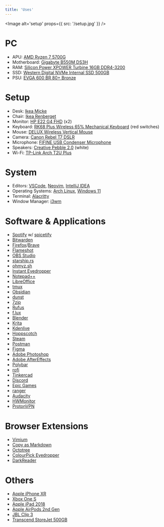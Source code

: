 ```yaml
---
title: 'Uses'
---
```


<Image alt='setup' props={{ src: '/setup.jpg' }} />

# PC

- APU: [AMD Ryzen 7 5700G](https://www.amd.com/en/products/apu/amd-ryzen-7-5700g)
- Motherboard: [Gigabyte B550M DS3H](https://www.gigabyte.com/Motherboard/B550M-DS3H-rev-1x#kf)
- RAM: [Silicon Power XPOWER Turbine 16GB DDR4-3200](https://www.amazon.com/Silicon-Power-Turbine-3200MHz-288-pin/dp/B07NKYM62D)
- SSD: [Western Digital NVMe Internal SSD 500GB](https://www.westerndigital.com/products/internal-drives/wd-blue-sa510-sata-m-2-ssd#WDS500G3B0B)
- PSU: [EVGA 600 BR 80+ Bronze](https://www.evga.com/products/product.aspx?pn=100-BR-0600-K1)

# Setup

- Desk: [Ikea Micke](https://www.ikea.com/us/en/p/micke-desk-white-90214308/)
- Chair: [Ikea Renberget](https://www.ikea.com/us/en/p/renberget-swivel-chair-bomstad-black-20503284/)
- Monitor: [HP E22 G4 FHD](https://www.hp.com/us-en/shop/pdp/hp-e22-g4-fhd-monitor) (x2)
- Keyboard: [RK68 Plus Wireless 65% Mechanical Keyboard](https://rkgamingstore.com/collections/68-keys/products/rk68-68-wireless-gaming-keyboard) (red switches)
- Mouse: [DELUX Wireless Vertical Mouse](https://www.amazon.com/Wireless-Vertical-Ergonomic-Receiver-M618C-White/dp/B08N9HSHTZ)
- Camera: [Canon Rebel T7 DSLR](https://shop.usa.canon.com/shop/en/catalog/canon-eos-rebel-t7-double-zoom-lens-kit)
- Microphone: [FIFINE USB Condenser Microphone](https://www.amazon.com/FIFINE-Streaming-Microphone-Windscreen-Discord-780A/dp/B0842691S7)
- Speakers: [Creative Pebble 2.0](https://www.amazon.com/Creative-USB-Powered-Speakers-Far-Field-Radiators/dp/B0791J2658?) (white)
- Wi-Fi: [TP-Link Arch T2U Plus](https://www.tp-link.com/us/home-networking/usb-adapter/archer-t2u-plus/)

# System

- Editors: [VSCode](https://code.visualstudio.com), [Neovim](https://neovim.io/), [IntelliJ IDEA](https://www.jetbrains.com/idea/)
- Operating Systems: [Arch Linux](https://archlinux.org/), [Windows 11](https://www.microsoft.com/en-us/windows/windows-11)
- Terminal: [Alacritty](https://alacritty.org/)
- Window Manager: [i3wm](https://i3wm.org/)

# Software & Applications

- [Spotify](https://www.spotify.com/) w/ [spicetify](https://spicetify.app/)
- [Bitwarden](https://bitwarden.com/)
- [Firefox](https://www.mozilla.org/en-US/firefox/new/)/[Brave](https://brave.com)
- [Flameshot](https://flameshot.org/)
- [OBS Studio](https://obsproject.com/)
- [starship.rs](https://starship.rs/)
- [ohmyz.sh](https://ohmyz.sh/)
- [Instant Eyedropper](http://instant-eyedropper.com/)
- [Notepad++](https://notepad-plus-plus.org/downloads/)
- [LibreOffice](https://www.libreoffice.org/)
- [tmux](https://github.com/tmux/tmux)
- [Obsidian](https://obsidian.md/)
- [dunst](https://dunst-project.org/)
- [7zip](https://www.7-zip.org/download.html)
- [Rufus](https://rufus.ie/)
- [f.lux](https://justgetflux.com/)
- [Blender](https://www.blender.org/)
- [Krita](https://krita.org/en/)
- [Kdenlive](https://kdenlive.org/en)
- [Hoppscotch](https://hoppscotch.io/)
- [Steam](https://store.steampowered.com/about/)
- [Postman](https://www.postman.com/)
- [Figma](https://www.figma.com/)
- [Adobe Photoshop](https://www.adobe.com/products/photoshop)
- [Adobe AfterEffects](https://www.adobe.com/products/aftereffects)
- [Polybar](https://polybar.github.io/)
- [rofi](https://github.com/davatorium/rofi)
- [Tinkercad](https://www.tinkercad.com/)
- [Discord](https://discord.com/)
- [Epic Games](https://www.epicgames.com/)
- [ranger](https://ranger.github.io/)
- [Audacity](https://www.audacityteam.org/)
- [HWMonitor](https://www.cpuid.com/softwares/hwmonitor.html)
- [ProtonVPN](https://protonvpn.com/)

# Browser Extensions

- [Vimium](https://vimium.github.io/)
- [Copy as Markdown](https://github.com/yorkxin/copy-as-markdown)
- [Octotree](https://www.octotree.io/)
- [ColourPick Eyedropper](https://chrome.google.com/webstore/detail/colorpick-eyedropper/ohcpnigalekghcmgcdcenkpelffpdolg)
- [DarkReader](https://darkreader.org/)

# Others

- [Apple iPhone XR](https://www.apple.com/newsroom/2018/09/apple-introduces-iphone-xr/)
- [Xbox One S](https://www.xbox.com/en-US/consoles/xbox-one-s)
- [Apple iPad 2018](https://www.apple.com/shop/buy-ipad/ipad-10-2)
- [Apple AirPods 2nd Gen](https://www.apple.com/airpods-2nd-generation)
- [JBL Clip 3](https://www.jbl.com/bluetooth-speakers/JBL+CLIP+3.html)
- [Transcend StoreJet 500GB](https://www.bhphotovideo.com/c/product/657295-REG/Transcend_TS500GSJ25M_500GB_StoreJet_25M_Portable.html)
